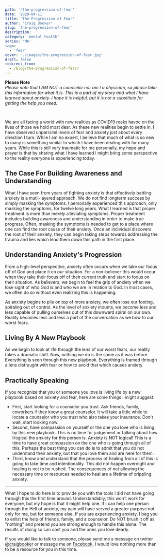 ```yaml
---
path: '/the-progression-of-fear'
date: '2020-04-11'
title: 'The Progression of Fear'
author: 'Craig Booker'
slug: 'the-progression-of-fear'
description:
category: 'mental health'
series: 'NA'
tags:
  - 'fear'
cover: './images/the-progression-of-fear.jpg'
draft: false
redirect_from:
  - /blog/the-progression-of-fear/
---
```


**Please Note**<br/>
_Please note that I AM NOT a counselor nor am I a physician, so please take this information for what it is. This is a part of my story and what I have learned about anxiety. I hope it is helpful, but it is not a substitute for getting the help you need._

<br />

We are all facing a world with new realities as COVID19 reaks havoc on the lives of those we hold most dear. As these new realities begin to settle in, I have observed unparrallel levels of fear and anxiety just about every direction I turn. While I am no expert, I believe that much of what is so new to many is something similar to which I have been dealing with for many years. While this is still very traumatic for me personally, my hope and prayer is that by sharing what I have learned I might bring some perspective to the reality everyone is experiencing today.

## The Case For Building Awareness and Understanding

What I have seen from years of fighting anxiety is that effectively battling anxiety is a mutli-layered approach. We do not find longterm success by simply masking the symptoms. I personally experienced this approach, only masking the symptoms, for twelve long years. What I learned is that proper treatment is more than merely alleviating symptoms. Proper treatment includes building awareness and understanding in order to make true progress. Often, masking the symptoms is needed to get to a place where one can find the root cause of their anxiety. Once an individual discovers the root of their anxiety, they can begin taking steps towards addressing the trauma and lies which lead them down this path in the first place.

## Understanding Anxiety's Progression

From a high-level perspective, anxiety often occurs when we take our focus off of God and place it on our situation. For a non-believer this would occur when they take their focus off of their current truth and start to focus on their situation. As believers, we begin to feel the grip of anxiety when we lose sight of who God is and who we are in relation to God. In most cases, we often do so without even realizing this is happening.

As anxiety begins to pile on top of more anxiety, we often lose our footing, spiraling out of control. As the level of anxiety mounts, we become less and less capable of pulling ourselves out of this downward spiral on our own. Reality becomes less and less a part of the conversation as we bow to our worst fears.

## Living By A New Playbook

As we begin to look at life through the lens of our worst fears, our reality takes a dramatic shift. Now, nothing we do is the same as it was before. Everything is seen through this new playbook. Everything is framed through a lens distraught with fear or how to avoid that which causes anxiety.

## Practically Speaking

If you recognize that you or someone you love is living life by a new playbook based on anxiety and fear, here are some things I might suggest.

- First, start looking for a counselor you trust. Ask friends, family, coworkers if they know a great counselor. It will take a little while to locate a counselor who you trust who also takes your insurance. Don't wait, start looking now.
- Second, have compassion on yourself or the one you love who is living by this new playbook. This is no time for judgement or talking about how illogical the anxiety for this person is. Anxiety is NOT logical! This is a time to have great compassion on the one who is going through all of this. Perhaps the best thing you can do is to admit that you do not understand their anxiety, but that you love them and are here for them.
- Third, know and understand that the process of healing from all of this is going to take time and intentionality. This did not happen overnight and healing is not to be rushed. The consequences of not allowing the necessary time or resources needed to heal are a lifetime of crippling anxiety.

---

What I hope to do here is to provide you with the tools I did not have going through this the first time around. Understandably, this won't work for everyone, but my hope is that it might help one. If I can help one person through the Hell of anxiety, my pain will have served a greater purpose not only for me, but for someone else. If you are experiencing anxiety, I beg you to enlist the help of friends, family, and a counselor. Do NOT brush it off as "nothing" and pretend you are strong enough to handle this alone. The results of doing so can cost you and the ones you love dearly.

If you would like to talk to someone, please send me a message on twitter [@craigbooker](https://twitter.com/craigbooker) or message me on [Facebook](https://www.facebook.com/craigbooker/). I would love nothing more than to be a resource for you in this time.
